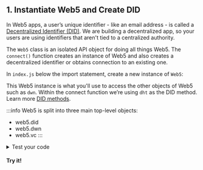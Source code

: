 
<section class="docs-section">

## 1.  Instantiate Web5 and Create DID 

In Web5 apps, a user’s unique identifier - like an email address - is called a [Decentralized Identifier (DID)](/docs/web5/learn/decentralized-identifiers).
We are building a decentralized app, so your users are using identifiers that aren't tied to a centralized authority.

The `Web5` class is an isolated API object for doing all things Web5. The `connect()` function creates an instance of Web5 and also creates a decentralized identifier or obtains connection to an existing one.

In `index.js` below the import statement, create a new instance of `Web5`:
<CodeSnippet functionName="didCreate" />

This Web5 instance is what you'll use to access the other objects of Web5 such as `dwn`. Within the connect function we’re using `dht` as the DID method. Learn more [DID methods](/docs/web5/learn/decentralized-identifiers#methods).

:::info
Web5 is split into three main top-level objects:
- web5.did
- web5.dwn
- web5.vc
:::

<details>
  <summary>Test your code</summary>

  Wanna see the DID you just created? 
  
  In <code>index.js</code>, add the following line and save your file:
  ```js
  console.log(aliceDid);
  ```

  Then from the terminal, run:
  ```bash
  node index.js
  ```

  You'll see the newly created DID.
  
</details>

#### Try it!

</section>
